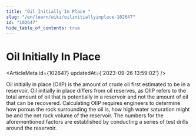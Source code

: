 ```yaml
---
title: "Oil Initially In Place "
slug: "/en/learn/wiki/oilinitiallyinplace-102647"
id: "102647"
hide_table_of_contents: true
---
```



# Oil Initially In Place 

<ArticleMeta id={102647} updatedAt={'2023-09-26 13:59:02'} />
<div className='border-solid border-b border-t-0 my-4 border-[var(--ifm-color-gray-300)]' />

Oil initially in place (OIIP) is the amount of crude oil first estimated to be in a reservoir. Oil initially in place differs from oil reserves, as OIIP refers to the total amount of oil that is potentially in a reservoir and not the amount of oil that can be recovered. Calculating OIIP requires engineers to determine how porous the rock surrounding the oil is, how high water saturation might be and the net rock volume of the reservoir. The numbers for the aforementioned factors are established by conducting a series of test drills around the reservoir.

